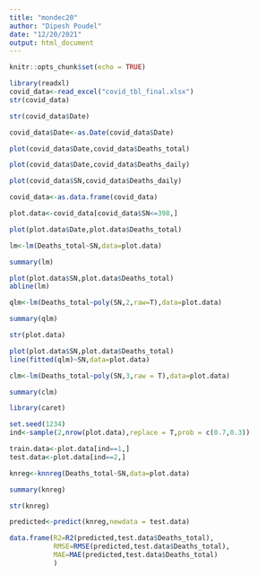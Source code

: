 ```yaml
---
title: "mondec20"
author: "Dipesh Poudel"
date: "12/20/2021"
output: html_document
---
```


```r
knitr::opts_chunk$set(echo = TRUE)
```

```r
library(readxl)
covid_data<-read_excel("covid_tbl_final.xlsx")
str(covid_data)
```

```r
str(covid_data$Date)
```
```r
covid_data$Date<-as.Date(covid_data$Date)
```

```r
plot(covid_data$Date,covid_data$Deaths_total)
```

```r
plot(covid_data$Date,covid_data$Deaths_daily)
```

```r
plot(covid_data$SN,covid_data$Deaths_daily)
```

```r
covid_data<-as.data.frame(covid_data)
```

```r
plot.data<-covid_data[covid_data$SN<=398,]
```

```r
plot(plot.data$Date,plot.data$Deaths_total)
```

```r
lm<-lm(Deaths_total~SN,data=plot.data)
```

```r
summary(lm)
```

```r
plot(plot.data$SN,plot.data$Deaths_total)
abline(lm)
```

```r
qlm<-lm(Deaths_total~poly(SN,2,raw=T),data=plot.data)
```

```r
summary(qlm)
```

```r
str(plot.data)
```

```r
plot(plot.data$SN,plot.data$Deaths_total)
line(fitted(qlm)~SN,data=plot.data)
```

```r
clm<-lm(Deaths_total~poly(SN,3,raw = T),data=plot.data)
```

```r
summary(clm)
```

```r
library(caret)
```

```r
set.seed(1234)
ind<-sample(2,nrow(plot.data),replace = T,prob = c(0.7,0.3))
```

```r
train.data<-plot.data[ind==1,]
test.data<-plot.data[ind==2,]
```

```r
knreg<-knnreg(Deaths_total~SN,data=plot.data)
```

```r
summary(knreg)
```

```r
str(knreg)
```
```r
predicted<-predict(knreg,newdata = test.data)
```

```r
data.frame(R2=R2(predicted,test.data$Deaths_total),
           RMSE=RMSE(predicted,test.data$Deaths_total),
           MAE=MAE(predicted,test.data$Deaths_total)
           )
```

